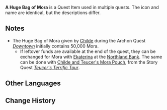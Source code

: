 {{Item Infobox
|id           = 100496
|image        = Item Bag of Mora.png
|type         = Quest Items
|description  = '''Calm Before the Storm:''' A heavy bag full of Mora provided by the [[Feiyun Commerce Guild]]. Enough to purchase every [[Cor Lapis]] available in [[Liyue]].
'''Downtown:''' Funds provided by [[Childe]]. The sense of stability one gets from its weight also makes one unwilling to part with the money... The face value of each of these gold coins is very large, but they can be redeemed for smaller change at the Northland Bank.
|source1      = Given during ''[[Calm Before the Storm (Story Quest)]]''
|source2      = Given during ''[[Downtown]]''
}}
'''A Huge Bag of Mora''' is a Quest Item used in multiple quests. The icon and name are identical, but the descriptions differ.

==Notes==
* The Huge Bag of Mora given by [[Childe]] during the Archon Quest ''[[Downtown]]'' initially contains 50,000 Mora.
** If leftover funds are available at the end of the quest, they can be exchanged for Mora with [[Ekaterina]] at the [[Northland Bank]]. The same can be done with [[Childe and Teucer's Mora Pouch]], from the Story Quest ''[[Teucer's Terrific Tour]]''.

==Other Languages==
{{Other Languages|default_hidden=1
|en      = A Huge Bag of Mora
|zhs     = 一大袋摩拉
|zhs_rm  = Yí Dà Dài Mólā
|zht     = 一大袋摩拉
|zht_rm  = Yí Dà Dài Mólā
|ja      = 1袋のモラ
|ja_rm   = Hitofukuro no Mora{{Assumed}}
|ko      = 모라 한 자루
|ko_rm   = 
|es      = Un gran saco de Moras
|fr      = Bourse de moras
|ru      = Большой кошелёк
|th      = Mora ถุงใหญ่
|th_rm   = Mora Thung Yai
|vi      = 1 túi Mora lớn
|de      = Großer Beutel voll Mora
|id      = Sekantong Besar Mora
|pt      = Um Grande Saco de Mora
}}

==Change History==
{{Change History|1.0}}